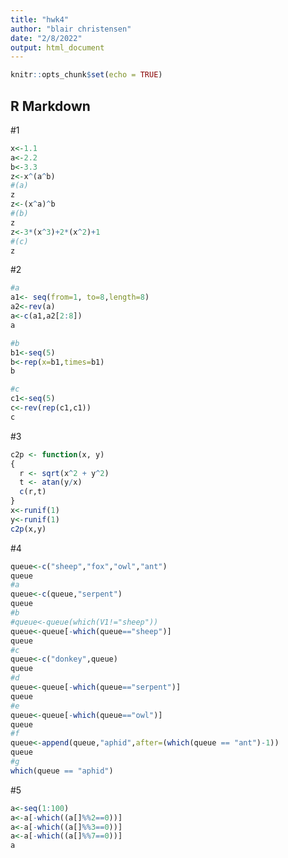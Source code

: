 ```yaml
---
title: "hwk4"
author: "blair christensen"
date: "2/8/2022"
output: html_document
---
```


```r
knitr::opts_chunk$set(echo = TRUE)
```

## R Markdown
#1
```r
x<-1.1
a<-2.2
b<-3.3
z<-x^(a^b)
#(a)
z
z<-(x^a)^b
#(b)
z
z<-3*(x^3)+2*(x^2)+1
#(c)
z
```
#2
```r
#a
a1<- seq(from=1, to=8,length=8)
a2<-rev(a)
a<-c(a1,a2[2:8])
a

#b
b1<-seq(5)
b<-rep(x=b1,times=b1)
b

#c
c1<-seq(5)
c<-rev(rep(c1,c1))
c
```
#3
```r
c2p <- function(x, y)
{
  r <- sqrt(x^2 + y^2)
  t <- atan(y/x)
  c(r,t)
}
x<-runif(1)
y<-runif(1)
c2p(x,y)
```
#4
```r
queue<-c("sheep","fox","owl","ant")
queue
#a
queue<-c(queue,"serpent")
queue
#b
#queue<-queue(which(V1!="sheep"))
queue<-queue[-which(queue=="sheep")]
queue
#c
queue<-c("donkey",queue)
queue
#d
queue<-queue[-which(queue=="serpent")]
queue
#e
queue<-queue[-which(queue=="owl")]
queue
#f
queue<-append(queue,"aphid",after=(which(queue == "ant")-1))
queue
#g
which(queue == "aphid")
```
#5
```r
a<-seq(1:100)
a<-a[-which((a[]%%2==0))]
a<-a[-which((a[]%%3==0))]
a<-a[-which((a[]%%7==0))]
a


```